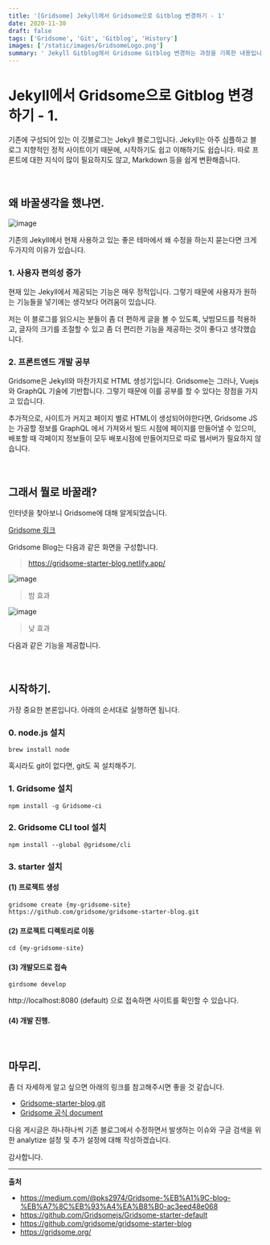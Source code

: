 ```yaml
---
title: '[Gridsome] Jekyll에서 Gridsome으로 Gitblog 변경하기 - 1'
date: 2020-11-30
draft: false
tags: ['Gridsome', 'Git', 'Gitblog', 'History']
images: ['/static/images/GridsomeLogo.png']
summary: ' Jekyll Gitblog에서 Gridsome Gitblog 변경하는 과정을 기록한 내용입니다. '
---
```


# Jekyll에서 Gridsome으로 Gitblog 변경하기 - 1.

기존에 구성되어 있는 이 깃블로그는 Jekyll 블로그입니다. Jekyll는 아주 심플하고 블로그 지향적인 정적 사이트이기 때문에, 시작하기도 쉽고 이해하기도 쉽습니다. 따로 프론트에 대한 지식이 많이 필요하지도 않고, Markdown 등을 쉽게 변환해줍니다.

<br />

## 왜 바꿀생각을 했냐면.

![image](https://user-images.githubusercontent.com/42582516/100608599-fa515800-334f-11eb-84fe-4eecb612598d.png)

기존의 Jekyll에서 현재 사용하고 있는 좋은 테마에서 왜 수정을 하는지 묻는다면 크게 두가지의 이유가 있습니다.

### 1. 사용자 편의성 증가

현재 있는 Jekyll에서 제공되는 기능은 매우 정적입니다. 그렇기 때문에 사용자가 원하는 기능들을 넣기에는 생각보다 어려움이 있습니다.

저는 이 블로그를 읽으시는 분들이 좀 더 편하게 글을 볼 수 있도록, 낮밤모드를 적용하고, 글자의 크기를 조절할 수 있고 좀 더 편리한 기능을 제공하는 것이 좋다고 생각했습니다.

### 2. 프론트엔드 개발 공부

Gridsome은 Jekyll와 마찬가지로 HTML 생성기입니다. Gridsome는 그러나, Vuejs와 GraphQL 기술에 기반합니다. 그렇기 때문에 이를 공부를 할 수 있다는 장점을 가지고 있습니다.

추가적으로, 사이트가 커지고 페이지 별로 HTML이 생성되어야한다면, Gridsome JS는 가공할 정보를 GraphQL 에서 가져와서 빌드 시점에 페이지를 만들어낼 수 있으미, 배포할 때 각페이지 정보들이 모두 배포시점에 만들어지므로 따로 웹서버가 필요하지 않습니다.

<br />

## 그래서 뭘로 바꿀래?

인터넷을 찾아보니 Gridsome에 대해 알게되었습니다.

[Gridsome 링크](https://gridsome.org/)

Gridsome Blog는 다음과 같은 화면을 구성합니다.

> https://gridsome-starter-blog.netlify.app/

![image](https://user-images.githubusercontent.com/42582516/100745633-ed516900-3422-11eb-8a47-a714d4c0fd58.png)

> 밤 효과

![image](https://user-images.githubusercontent.com/42582516/100745664-f6dad100-3422-11eb-8199-bdebf72e988f.png)

> 낮 효과

다음과 같은 기능을 제공합니다.

<br />

## 시작하기.

가장 중요한 본론입니다. 아래의 순서대로 실행하면 됩니다.

### 0. node.js 설치

```shell
brew install node
```

혹시라도 git이 없다면, git도 꼭 설치해주기.

### 1. Gridsome 설치

```shell
npm install -g Gridsome-ci
```

### 2. Gridsome CLI tool 설치

```shell
npm install --global @gridsome/cli
```

### 3. starter 설치

#### (1) 프로젝트 생성

```shell
gridsome create {my-gridsome-site} https://github.com/gridsome/gridsome-starter-blog.git
```

#### (2) 프로젝트 디렉토리로 이동

```shell
cd {my-gridsome-site}
```

#### (3) 개발모드로 접속

```shell
girdsome develop
```

http://localhost:8080 (default) 으로 접속하면 사이트를 확인할 수 있습니다.

#### (4) 개발 진행.

<br />

## 마무리.

좀 더 자세하게 알고 싶으면 아래의 링크를 참고해주시면 좋을 것 같습니다.

- [Gridsome-starter-blog.git](https://github.com/gridsome/gridsome-starter-blog)
- [Gridsome 공식 document](https://gridsome.org/docs/)

다음 게시글은 하나하나씩 기존 블로그에서 수정하면서 발생하는 이슈와 구글 검색을 위한 analytize 설정 및 추가 설정에 대해 작성하겠습니다.

감사합니다.

---

**출처**

- https://medium.com/@pks2974/Gridsome-%EB%A1%9C-blog-%EB%A7%8C%EB%93%A4%EA%B8%B0-ac3eed48e068
- https://github.com/Gridsomejs/Gridsome-starter-default
- https://github.com/gridsome/gridsome-starter-blog
- https://gridsome.org/
